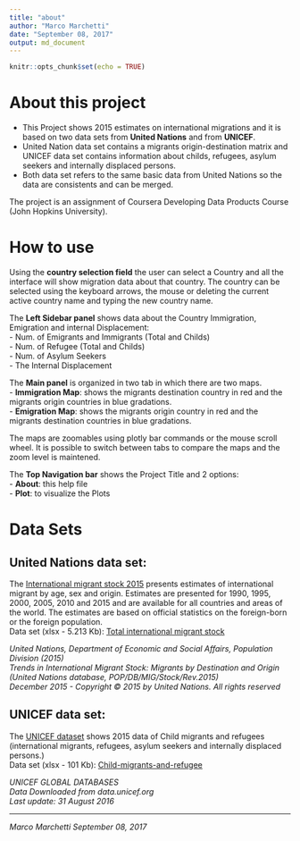 ```yaml
---
title: "about"
author: "Marco Marchetti"
date: "September 08, 2017"
output: md_document
---
```


```r
knitr::opts_chunk$set(echo = TRUE)
```
# About this project
- This Project shows 2015 estimates on international migrations and it is based on two data sets from **United Nations** and from **UNICEF**.   
- United Nation data set contains a migrants origin-destination matrix and UNICEF data set contains  information about childs, refugees, asylum seekers and internally displaced persons.  
- Both data set refers to the same basic data from United Nations so the data are consistents and can be merged. 
  
The project is an assignment of Coursera Developing Data Products Course (John Hopkins University).

# How to use
Using the **country selection field** the user can select a Country and all the interface will show migration data about that country. The country can be selected using the keyboard arrows, the mouse or deleting the current active country name and typing the new country name.

The **Left Sidebar panel** shows data about the Country Immigration, Emigration and internal Displacement:  
  - Num. of Emigrants and Immigrants (Total and Childs)  
  - Num. of Refugee (Total and Childs)  
  - Num. of Asylum Seekers  
  - The Internal Displacement   

The **Main panel** is organized in two tab in which there are two maps.  
  - **Immigration Map**: shows the migrants destination country in red and the migrants origin countries in blue gradations.  
  - **Emigration Map**: shows the migrants origin country in red and the migrants destination countries in blue gradations.   

The maps are zoomables using plotly bar commands or the mouse scroll wheel. It is possible to switch between tabs to compare the maps and the zoom level is maintened.   

The **Top Navigation bar** shows the Project Title and 2 options:  
  - **About**: this help file  
  - **Plot**: to visualize the Plots  
  
# Data Sets
## United Nations data set:
The [International migrant stock 2015](http://www.un.org/en/development/desa/population/migration/data/estimates2/estimates15.shtml)  presents estimates of international migrant by age, sex and origin. Estimates are presented for 1990, 1995, 2000, 2005, 2010 and 2015 and are available for all countries and areas of the world. The estimates are based on official statistics on the foreign-born or the foreign population.  
Data set (xlsx - 5.213 Kb): [Total international migrant stock](http://www.un.org/en/development/desa/population/migration/data/estimates2/data/UN_MigrantStockByOriginAndDestination_2015.xlsx)

*United Nations, Department of Economic and Social Affairs, Population Division (2015)*  
*Trends in International Migrant Stock: Migrants by Destination and Origin (United Nations database, POP/DB/MIG/Stock/Rev.2015)*  
*December 2015 - Copyright © 2015 by United Nations. All rights reserved*  

## UNICEF data set:
The [UNICEF dataset](https://data.unicef.org/topic/child-migration-and-displacement/migration/) shows 2015 data of Child migrants and refugees (international migrants, refugees, asylum seekers and internally displaced persons.)  
Data set (xlsx - 101 Kb): [Child-migrants-and-refugee](https://data.unicef.org/wp-content/uploads/2016/09/Child-migrants-and-refugees.xlsx)

*UNICEF GLOBAL DATABASES*  
*Data Downloaded from data.unicef.org*  
*Last update: 31 August 2016*  

------------------
*Marco Marchetti*
*September 08, 2017*